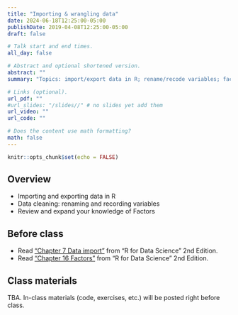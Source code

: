 ```yaml
---
title: "Importing & wrangling data"
date: 2024-06-18T12:25:00-05:00
publishDate: 2019-04-08T12:25:00-05:00
draft: false

# Talk start and end times.
all_day: false

# Abstract and optional shortened version.
abstract: ""
summary: "Topics: import/export data in R; rename/recode variables; factors."

# Links (optional).
url_pdf: ""
#url_slides: "/slides//" # no slides yet add them
url_video: ""
url_code: ""

# Does the content use math formatting?
math: false
---
```


```r
knitr::opts_chunk$set(echo = FALSE)
```

## Overview

* Importing and exporting data in R
* Data cleaning: renaming and recording variables
* Review and expand your knowledge of Factors


## Before class

* Read ["Chapter 7 Data import"](https://r4ds.hadley.nz/data-import.html) from "R for Data Science" 2nd Edition. 
* Read ["Chapter 16 Factors"](https://r4ds.hadley.nz/factors) from "R for Data Science" 2nd Edition.


## Class materials

TBA. In-class materials (code, exercises, etc.) will be posted right before class.

<!--
* Run the code below in your console to download today’s materials: `usethis::use_course("css-materials/")`
-->